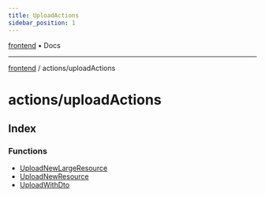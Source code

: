 ```yaml
---
title: UploadActions
sidebar_position: 1
---
```


[frontend](./uploadActions/../..) • Docs

***

[frontend](./uploadActions/../..) / actions/uploadActions

# actions/uploadActions

## Index

### Functions

- [UploadNewLargeResource](./uploadActions/functions/UploadNewLargeResource)
- [UploadNewResource](./uploadActions/functions/UploadNewResource)
- [UploadWithDto](./uploadActions/functions/UploadWithDto)
